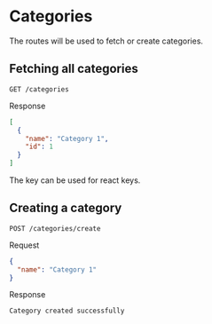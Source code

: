 # Categories

The routes will be used to fetch or create categories.

## Fetching all categories

`GET /categories`

Response

```json
[
  {
    "name": "Category 1",
    "id": 1
  }
]
```

The key can be used for react keys.

## Creating a category

`POST /categories/create`

Request

```json
{
  "name": "Category 1"
}
```

Response
```
Category created successfully
```